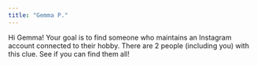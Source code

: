 ```yaml
---
title: "Gemma P."
---
```


Hi Gemma! Your goal is to find someone who maintains an Instagram account connected to their hobby. There are 2 people (including you) with this clue. See if you can find them all!
